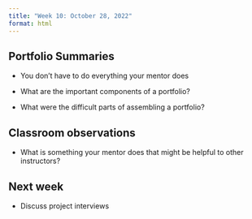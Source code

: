 ```yaml
---
title: "Week 10: October 28, 2022"
format: html
---
```


## Portfolio Summaries

- You don't have to do everything your mentor does

- What are the important components of a portfolio?

- What were the difficult parts of assembling a portfolio?


## Classroom observations

- What is something your mentor does that might be helpful to other instructors?

## Next week

- Discuss project interviews
